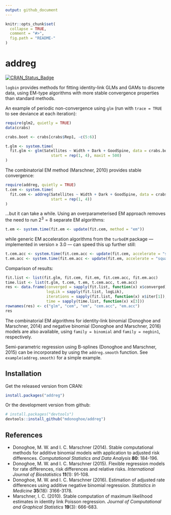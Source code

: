 ```yaml
---
output: github_document
---
```


<!-- README.md is generated from README.Rmd. Please edit that file -->

```r
knitr::opts_chunk$set(
  collapse = TRUE,
  comment = "#>",
  fig.path = "README-"
)
```

# addreg

[![CRAN_Status_Badge](http://www.r-pkg.org/badges/version/addreg)](https://cran.r-project.org/package=addreg)

`logbin` provides methods for fitting identity-link GLMs and GAMs to discrete data, using EM-type algorithms with more stable convergence properties than standard methods.

An example of periodic non-convergence using `glm` (run with `trace = TRUE` to see deviance at each iteration):

```r
require(glm2, quietly = TRUE)
data(crabs)

crabs.boot <- crabs[crabs$Rep1, -c(5:6)]

t.glm <- system.time(
  fit.glm <- glm(Satellites ~ Width + Dark + GoodSpine, data = crabs.boot, family = poisson(identity),
                    start = rep(1, 4), maxit = 500)
)
```

The combinatorial EM method (Marschner, 2010) provides stable convergence:
```r
require(addreg, quietly = TRUE)
t.cem <- system.time(
  fit.cem <- addreg(Satellites ~ Width + Dark + GoodSpine, data = crabs.boot, family = poisson,
                    start = rep(1, 4))
)
```

...but it can take a while. Using an overparameterised EM approach removes the need to run $2^3 = 8$ separate EM algorithms:
```r
t.em <- system.time(fit.em <- update(fit.cem, method = "em"))
```

while generic EM acceleration algorithms from the `turboEM` package --- implemented in version $\geq$ 3.0 --- can speed this up further still:
```r
t.cem.acc <- system.time(fit.cem.acc <- update(fit.cem, accelerate = "squarem"))
t.em.acc <- system.time(fit.em.acc <- update(fit.em, accelerate = "squarem"))
```

Comparison of results:
```r
fit.list <- list(fit.glm, fit.cem, fit.em, fit.cem.acc, fit.em.acc)
time.list <- list(t.glm, t.cem, t.em, t.cem.acc, t.em.acc)
res <- data.frame(converged = sapply(fit.list, function(x) x$converged),
                  logLik = sapply(fit.list, logLik),
                  iterations = sapply(fit.list, function(x) x$iter[1]),
                  time = sapply(time.list, function(x) x[3]))
rownames(res) <- c("glm", "cem", "em", "cem.acc", "em.acc")
res
```

The combinatorial EM algorithms for identity-link binomial (Donoghoe and Marschner, 2014) and negative binomial (Donoghoe and Marschner, 2016) models are also available, using `family = binomial` and `family = negbin1`, respectively.

Semi-parametric regression using B-splines (Donoghoe and Marschner, 2015) can be incorporated by using the `addreg.smooth` function. See `example(addreg.smooth)` for a simple example.

## Installation

Get the released version from CRAN:

```r
install.packages("addreg")
```

Or the development version from github:

```r
# install.packages("devtools")
devtools::install_github("mdonoghoe/addreg")
```

## References
* Donoghoe, M. W. and I. C. Marschner (2014). Stable computational methods for additive binomial models with application to adjusted risk differences. _Computational Statistics and Data Analysis_ __80__: 184-196.
* Donoghoe, M. W. and I. C. Marschner (2015). Flexible regression models for rate differences, risk differences and relative risks. _International Journal of Biostatistics_ __11__(1): 91-108.
* Donoghoe, M. W. and I. C. Marschner (2016). Estimation of adjusted rate differences using additive negative binomial regression. _Statistics in Medicine_ __35__(18): 3166-3178.
* Marschner, I. C. (2010). Stable computation of maximum likelihood estimates in identity link Poisson regression. _Journal of Computational and Graphical Statistics_ __19__(3): 666-683.